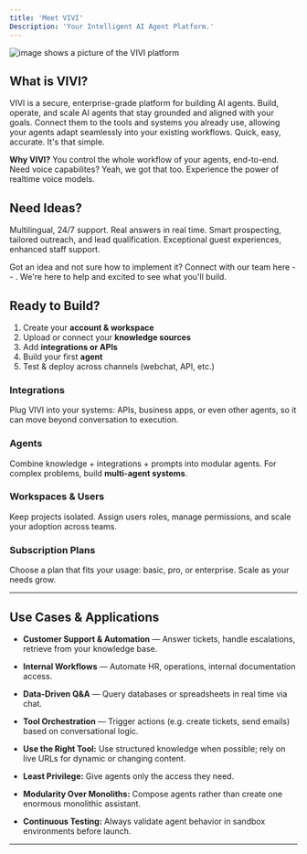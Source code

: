 ```yaml
---
title: 'Meet VIVI'
Description: 'Your Intelligent AI Agent Platform.'
---
```


![image shows a picture of the VIVI platform](/)


## What is VIVI?
VIVI is a secure, enterprise-grade platform for building AI agents. Build, operate, and scale AI agents that stay grounded and aligned with your goals. Connect them to the tools and systems you already use, allowing your agents adapt seamlessly into your existing workflows. Quick, easy, accurate. It's that simple. 

**Why VIVI?** You control the whole workflow of your agents, end-to-end. 
Need voice capabilites? Yeah, we got that too. Experience the power of realtime voice models. 

## Need Ideas?  

<Columns cols={4}>
  <Card title="Technical Suport">
    Multilingual, 24/7 support. Real answers in real time.
  </Card>
  <Card title="Lead Generation">
    Smart prospecting, tailored outreach, and lead qualification. 
  </Card>
  <Card title="Hotel Concierge">
    Exceptional guest experiences, enhanced staff support. 
  </Card>
</Columns>


Got an idea and not sure how to implement it? Connect with our team here -- . We're here to help and excited to see what you'll build. 

## Ready to Build? 
1. Create your **account & workspace**  
2. Upload or connect your **knowledge sources**  
3. Add **integrations or APIs**  
4. Build your first **agent**  
5. Test & deploy across channels (webchat, API, etc.)




### Integrations  
Plug VIVI into your systems: APIs, business apps, or even other agents, so it can move beyond conversation to execution.

### Agents  
Combine knowledge + integrations + prompts into modular agents. For complex problems, build **multi-agent systems**.

### Workspaces & Users  
Keep projects isolated. Assign users roles, manage permissions, and scale your adoption across teams.

### Subscription Plans  
Choose a plan that fits your usage: basic, pro, or enterprise. Scale as your needs grow.

---

## Use Cases & Applications

- **Customer Support & Automation** — Answer tickets, handle escalations, retrieve from your knowledge base.  
- **Internal Workflows** — Automate HR, operations, internal documentation access.  
- **Data‑Driven Q&A** — Query databases or spreadsheets in real time via chat.  
- **Tool Orchestration** — Trigger actions (e.g. create tickets, send emails) based on conversational logic.


- **Use the Right Tool:** Use structured knowledge when possible; rely on live URLs for dynamic or changing content.  
- **Least Privilege:** Give agents only the access they need.  
- **Modularity Over Monoliths:** Compose agents rather than create one enormous monolithic assistant.  
- **Continuous Testing:** Always validate agent behavior in sandbox environments before launch.

---

